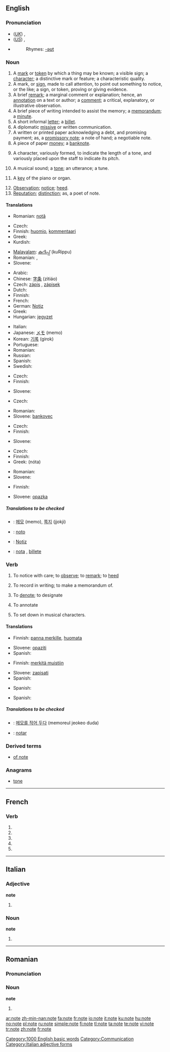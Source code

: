 {{see|Note|noté}}
==English==

{{rank|fall|pass|doing|547|note|pay|red|unto}}

===Pronunciation===
* (''[[Received Pronunciation|UK]]'') {{IPA|/nəʊt/}}, {{SAMPA|/n@Ut/}}
* (''[[General American|US]]'') {{IPA|/noʊt/}}, {{SAMPA|/noUt/}}
* {{audio|en-us-note.ogg|Audio (US)}}
*: Rhymes: [[Rhymes:English:-əʊt|-əʊt]]

===Noun===
{{en-noun}}

# A [[mark]] or [[token]] by which a thing may be known; a visible sign; a [[character]]; a distinctive mark or feature; a characteristic quality.
# A mark, or [[sign]], made to call attention, to point out something to notice, or the like; a sign, or token, proving or giving evidence.
# A brief [[remark]]; a marginal comment or explanation; hence, an [[annotation]] on a text or author; a [[comment]]; a critical,  explanatory, or illustrative observation.
# A brief piece of writing intended to assist the memory; a [[memorandum]]; a [[minute]].
# A short informal [[letter]]; a [[billet]].
# A diplomatic [[missive]] or written communication.
# A written or printed paper acknowledging a debt, and promising payment; as, a [[promissory note]]; a note of hand; a negotiable note.
# A piece of paper [[money]]; a [[banknote]].
# {{music}} A character, variously formed, to indicate the length of a tone, and variously placed upon the staff to indicate its pitch.
# {{music}} A musical sound; a [[tone]]; an utterance; a tune.
# {{music}} A [[key]] of the piano or organ.
# [[Observation]]; [[notice]]; [[heed]].
# [[Reputation]]; [[distinction]]; as, a poet of note.

====Translations====
{{trans-top|visible sign}}
* Romanian: [[notă]] {{f}}
{{trans-mid}}
{{trans-bottom}}

{{trans-top|mark, or sign, made to call attention}}
{{trans-mid}}
{{trans-bottom}}

{{trans-top|marginal comment or explanation}}
* Czech: {{t-|cs|poznámka|f}}
* Finnish: [[huomio]], [[kommentaari]]
* Greek: {{t|el|σημείωση|f|sc=Grek}}
* Kurdish: {{KUchar|[[تێبیبی]]}}
{{trans-mid}}
* [[Malayalam]]: [[കുറിപ്പ്]] (kuRippu)
* Romanian: {{t|ro|notă|f}}, {{t|ro|comentariu|n}}
* Slovene: {{t+|sl|opomba|f}}
{{trans-bottom}}

{{trans-top|memorandum}}
* Arabic: {{Arab|[[مذكرة]]}} {{IPAchar|(muðákkara)}} {{f}}
* Chinese: [[字条]] (zìtiáo)
* Czech: [[zápis]] {{m}}, [[zápisek]] {{m}}
* Dutch: {{t+|nl|aantekening|f}}
* Finnish: {{t-|fi|muistiinpano}}
* French: {{t+|fr|note|f}}
* German: [[Notiz]] {{f}}
* Greek: {{t|el|σημείωση|f|sc=Grek}}
* Hungarian: [[jegyzet]]
{{trans-mid}}
* Italian: {{t+|it|nota|f}}
* Japanese: [[メモ]] (memo)
* Korean: [[기록]] (girok)
* Portuguese: {{t+|pt|nota|f}}
* Romanian: {{t|ro|notă|f}}
* Russian: {{t+|ru|записка|f|tr=zapíska|sc=Cyrl}}
* Spanish: {{t-|es|nota|f}}
* Swedish: {{t+|sv|anteckning|c}}
{{trans-bottom}}

{{trans-top|short informal letter}}
{{trans-mid}}
{{trans-bottom}}

{{trans-top|diplomatic missive or written communication}}
* Czech: {{t-|cs|nóta|f}}
* Finnish: {{t-|fi|nootti}}
{{trans-mid}}
* Slovene: {{t+|sl|nota|f}}
{{trans-bottom}}

{{trans-top|written or printed paper acknowledging a debt, and promising payment}}
{{trans-mid}}
{{trans-bottom}}

{{trans-top|piece of paper money; a banknote}}
* Czech: {{t-|cs|bankovka|f}}
{{trans-mid}}
* Romanian: {{t|ro|bancnotă|f}}
* Slovene: [[bankovec]] {{m}}
{{trans-bottom}}

{{trans-top|character indicating the length and pitch of a tone}}
* Czech: {{t-|cs|nota|f}}
* Finnish: {{t-|fi|nuotti}}
{{trans-mid}}
* Slovene: {{t+|sl|nota|f}}
{{trans-bottom}}

{{trans-top|musical sound}}
* Czech: {{t-|cs|nota|f}}
* Finnish: {{t-|fi|nuotti}}
* Greek: {{t|el|νότα|f|sc=Grek}} (nóta)
{{trans-mid}}
* Romanian: {{t|ro|notă|f}}
* Slovene: {{t+|sl|nota|f}}
{{trans-bottom}}

{{trans-top|key of the piano or organ}}
{{trans-mid}}
{{trans-bottom}}

{{trans-top|observation}}
* Finnish: {{t+|fi|huomio}}
{{trans-mid}}
* Slovene: [[opazka]] {{f}}
{{trans-bottom}}

{{trans-top|reputation; distinction; as, a poet of note}}
{{trans-mid}}
{{trans-bottom}}

=====Translations to be checked=====
{{checktrans}}
* {{ttbc|Korean}}: [[메모]] (memo), [[쪽지]] (jjokji)
* {{ttbc|Ido}}: [[noto]]
* {{ttbc|German}}: [[Notiz]] {{f}}
* {{ttbc|Spanish}}: [[nota]] {{f}}, [[billete]] {{m}}

===Verb===
{{en-verb|notes|noting|noted}}

# {{transitive}} To notice with care; to [[observe]]; to [[remark]]; to [[heed]]
# {{transitive}} To record in writing; to make a memorandum of.
# {{transitive}} To [[denote]]; to designate
# {{transitive}} To annotate
# {{transitive}} To set down in musical characters.

====Translations====
{{trans-top|To notice with care}}
* Finnish: [[panna merkille]], [[huomata]]
{{trans-mid}}
* Slovene: [[opaziti]]
* Spanish: {{t-|es|notar}}
{{trans-bottom}}

{{trans-top|To record in writing}}
* Finnish: [[merkitä muistiin]]
{{trans-mid}}
* Slovene: [[zapisati]]
* Spanish: {{t+|es|anotar}}
{{trans-bottom}}

{{trans-top|To denote}}
{{trans-mid}}
* Spanish: {{t-|es|denotar}}
{{trans-bottom}}

{{trans-top|To annotate}}
{{trans-mid}}
* Spanish: {{t+|es|anotar}}
{{trans-bottom}}

{{trans-top|To set down in musical characters}}
{{trans-mid}}
{{trans-bottom}}

=====Translations to be checked=====
{{checktrans}}
* {{ttbc|Korean}}: [[메모를 적어 두다]] (memoreul jeokeo duda)
* {{ttbc|Ido}}: [[notar]]

===Derived terms===
* [[of note]]

===Anagrams===
* [[tone]]

[[Category:1000 English basic words]]
[[Category:Communication]]

----

==French==

===Verb===
{{fr-verb-form}}

# {{form of|[[first-person|First-person]] [[singular]] [[present indicative]]|noter|lang=French}}
# {{form of|[[third-person|Third-person]] [[singular]] [[present indicative]]| noter|lang=French}}
# {{form of|First-person singular [[present subjunctive]]|noter|lang=French}}
# {{form of|[[third-person|Third-person]] singular [[present subjunctive]]| noter|lang=French}}
# {{form of|Second-person singular [[imperative]]|noter |lang=French}}

----

==Italian==

===Adjective===
'''note''' {{p}}

# {{feminine of|noto#Adjective|noto}}

===Noun===
'''note''' {{f}}

# {{plural of|nota|lang=Italian}}

[[Category:Italian adjective forms]]

----

==Romanian==

===Pronunciation===
{{IPA|[ˈnote]|lang=ro}}

===Noun===
'''note''' {{f|p}}

# {{plural of|notă|lang=Romanian}}

{{see|noté}}

[[ar:note]]
[[zh-min-nan:note]]
[[fa:note]]
[[fr:note]]
[[io:note]]
[[it:note]]
[[ku:note]]
[[hu:note]]
[[no:note]]
[[pl:note]]
[[ru:note]]
[[simple:note]]
[[fi:note]]
[[tl:note]]
[[ta:note]]
[[te:note]]
[[vi:note]]
[[tr:note]]
[[zh:note]]
[[fr:note]]